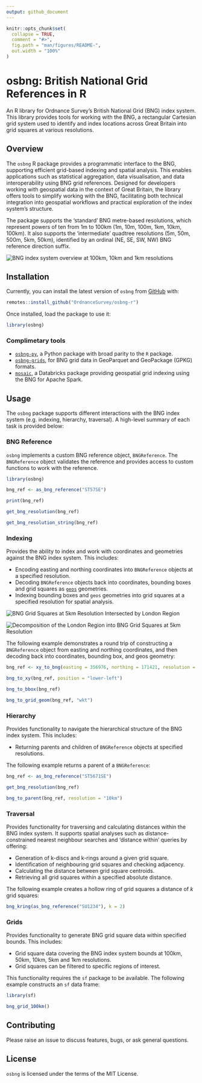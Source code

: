 ```yaml
---
output: github_document
---
```


<!-- README.md is generated from README.Rmd. Please edit that file -->

```r
knitr::opts_chunk$set(
  collapse = TRUE,
  comment = "#>",
  fig.path = "man/figures/README-",
  out.width = "100%"
)
```

# osbng: British National Grid References in R

An R library for Ordnance Survey's British National Grid (BNG) index system.
This library provides tools for working with the BNG, a rectangular Cartesian
grid system used to identify and index locations across Great Britain into grid
squares at various resolutions.


## Overview

The `osbng` R package provides a programmatic interface to the BNG, supporting
efficient grid-based indexing and spatial analysis. This enables applications
such as statistical aggregation, data visualisation, and data interoperability
using BNG grid references. Designed for developers working with geospatial data
in the context of Great Britain, the library offers tools to simplify working
with the BNG, facilitating both technical integration into geospatial workflows
and practical exploration of the index system's structure.

The package supports the 'standard' BNG metre-based resolutions, which represent
powers of ten from 1m to 100km (1m, 10m, 100m, 1km, 10km, 100km). It also
supports the 'intermediate' quadtree resolutions (5m, 50m, 500m, 5km, 50km),
identified by an ordinal (NE, SE, SW, NW) BNG reference direction suffix.

![BNG index system overview at 100km, 10km and 1km resolutions](man/figures/osbng_grids_100km_10km_1km_R.png) <!-- -->

## Installation

Currently, you can install the latest version of `osbng` from
[GitHub](https://github.com/OrdnanceSurvey/osbng-r) with:

```r
remotes::install_github("OrdnanceSurvey/osbng-r")
```

Once installed, load the package to use it:

```r
library(osbng)
```

### Complimetary tools

* [`osbng-py`](https://github.com/OrdnanceSurvey/osbng-py), a Python package with broad parity to the `R` package.
* [`osbng-grids`](https://github.com/OrdnanceSurvey/osbng-grids), for BNG grid data in GeoParquet and GeoPackage (GPKG) formats.
* [`mosaic`](https://github.com/databrickslabs/mosaic), a Databricks package providing geospatial grid indexing using the BNG for Apache Spark.


## Usage

The `osbng` package supports different interactions with the BNG index system
(e.g. indexing, hierarchy, traversal). A high-level summary of each task is
provided below:

### BNG Reference

`osbng` implements a custom BNG reference object, `BNGReference`. The
`BNGReference` object validates the reference and provides access to custom
functions to work with the reference.

```r
library(osbng)

bng_ref <- as_bng_reference("ST57SE")

print(bng_ref)

get_bng_resolution(bng_ref)

get_bng_resolution_string(bng_ref)
```

### Indexing

Provides the ability to index and work with coordinates and geometries against
the BNG index system. This includes:

* Encoding easting and northing coordinates into `BNGReference` objects at a specified resolution.
* Decoding `BNGReference` objects back into coordinates, bounding boxes and grid squares as [`geos`](https://cran.r-project.org/package=geos) geometries.
* Indexing bounding boxes and `geos` geometries into grid squares at a specified resolution for spatial analysis.

![BNG Grid Squares at 5km Resolution Intersected by London Region](man/figures/osbng_indexing_geom_to_bng_5km_london.png)<!-- -->

![Decomposition of the London Region into BNG Grid Squares at 5km Resolution](man/figures/osbng_indexing_geom_to_bng_intersection_5km_london.png)<!-- -->

The following example demonstrates a round trip of constructing a `BNGReference`
object from easting and northing coordinates, and then decoding back into
coordinates, bounding box, and geos geometry:

```r
bng_ref <- xy_to_bng(easting = 356976, northing = 171421, resolution = "5km")

bng_to_xy(bng_ref, position = "lower-left")

bng_to_bbox(bng_ref)

bng_to_grid_geom(bng_ref, "wkt")
```

### Hierarchy

Provides functionality to navigate the hierarchical structure of the BNG index
system. This includes:

* Returning parents and children of `BNGReference` objects at specified resolutions.

The following example returns a parent of a `BNGReference`:

```r
bng_ref <- as_bng_reference("ST5671SE")

get_bng_resolution(bng_ref)

bng_to_parent(bng_ref, resolution = "10km")
```

### Traversal

Provides functionality for traversing and calculating distances within the BNG
index system. It supports spatial analyses such as distance-constrained nearest
neighbour searches and 'distance within' queries by offering:

* Generation of k-discs and k-rings around a given grid square.
* Identification of neighbouring grid squares and checking adjacency.
* Calculating the distance between grid square centroids.
* Retrieving all grid squares within a specified absolute distance.

The following example creates a hollow ring of grid squares a distance of *k*
grid squares:

```r
bng_kring(as_bng_reference("SU1234"), k = 2)
```

### Grids

Provides functionality to generate BNG grid square data within specified bounds. This includes:

 * Grid square data covering the BNG index system bounds at 100km, 50km, 10km, 5km and 1km resolutions.
 * Grid squares can be filtered to specific regions of interest.

This functionality requires the `sf` package to be available. The following
example constructs an `sf` data frame:

```r
library(sf)

bng_grid_100km()
```


## Contributing

Please raise an issue to discuss features, bugs, or ask general questions.

## License

`osbng` is licensed under the terms of the MIT License.
